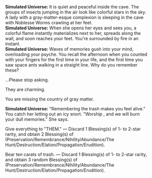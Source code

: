{{Dialogue Start}}
:'''Simulated Universe:''' It is quiet and peaceful inside the cave. The groups of insects jumping in the air look like colorful stars in the sky. A lady with a gray-matter-esque complexion is sleeping in the cave with Noblesse Worms crawling at her feet.
:'''Simulated Universe:''' When she opens her eyes and sees you, a colorful flame instantly materializes next to her, spreads along the wall, and soon reaches your feet. You're surrounded by fire in an instant.
:'''Simulated Universe:''' Waves of memories gush into your mind, overloading your psyche. You recall the afternoon when you counted with your fingers for the first time in your life, and the first time you saw space ants walking in a straight line. Why do you remember these?
:{{DIcon|Arrow}} ...Please stop asking.
:{{DIcon|Arrow}} They are charming.
:{{DIcon|Arrow}} You are missing the country of gray matter.
:'''Simulated Universe:''' "Remembering the trash makes you feel alive." You catch her letting out an icy snort. "Worship {{Rubi| Fuli|Aeon of Remembrance}}, and we will burn your dull memories." She says.
:{{DIcon|Star}} Give everything to "THEM." &mdash; Discard 1 Blessing(s) of 1- to 2-star rarity, and obtain 2 Blessing(s) of (Preservation/Remembrance/Nihility/Abundance/The Hunt/Destruction/Elation/Propagation/Erudition).
:{{DIcon|Star}} Bear ten carats of trash. &mdash; Discard 1 Blessing(s) of 1- to 2-star rarity, and obtain 3 random Blessing(s) of (Preservation/Remembrance/Nihility/Abundance/The Hunt/Destruction/Elation/Propagation/Erudition).
{{Dialogue End}}